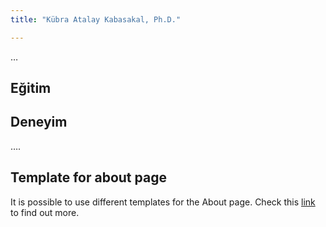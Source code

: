 ```yaml
---
title: "Kübra Atalay Kabasakal, Ph.D."

---
```




::: {#hero-heading}

...



## Eğitim 




## Deneyim

....
:::





:::callout-note
## Template for about page

It is possible to use different templates for the About page. Check this [link](https://quarto.org/docs/websites/website-about.html) to find out more.

:::
